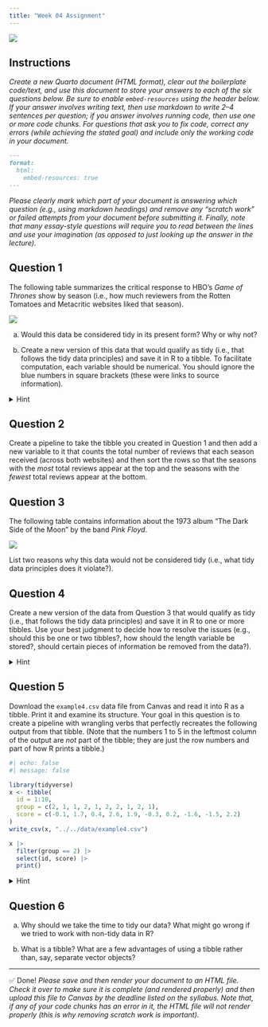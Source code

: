 ```yaml
---
title: "Week 04 Assignment"
---
```


![](../../img/programming_357EDD.svg){.hero}

## Instructions

*Create a new Quarto document (HTML format), clear out the boilerplate code/text, and use this document to store your answers to each of the six questions below. Be sure to enable `embed-resources` using the header below. If your answer involves writing text, then use markdown to write 2--4 sentences per question; if you answer involves running code, then use one or more code chunks. For questions that ask you to fix code, correct any errors (while achieving the stated goal) and include only the working code in your document.*

```markdown
---
format: 
  html:
    embed-resources: true
---
```

*Please clearly mark which part of your document is answering which question (e.g., using markdown headings) and remove any "scratch work" or failed attempts from your document before submitting it. Finally, note that many essay-style questions will require you to read between the lines and use your imagination (as opposed to just looking up the answer in the lecture).*


## Question 1

The following table summarizes the critical response to HBO's *Game of Thrones* show by season (i.e., how much reviewers from the Rotten Tomatoes and Metacritic websites liked that season). 

![](../../img/game_of_thrones_wikipedia.png)

a) Would this data be considered tidy in its present form? Why or why not?

b) Create a new version of this data that would qualify as tidy (i.e., that follows the tidy data principles) and save it in R to a tibble. To facilitate computation, each variable should be numerical. You should ignore the blue numbers in square brackets (these were links to source information).

<p><details><summary>Hint</summary>

> I recommend making it an 8 x 5 tibble. Try to pick good names for the variables that are clear and relatively short!

</details></p>


## Question 2

Create a pipeline to take the tibble you created in Question 1 and then add a new variable to it that counts the total number of reviews that each season received (across both websites) and then sort the rows so that the seasons with the *most* total reviews appear at the top and the seasons with the *fewest* total reviews appear at the bottom.


## Question 3

The following table contains information about the 1973 album "The Dark Side of the Moon" by the band *Pink Floyd*. 

![](../../img/dark_side_wikipedia.png)

List two reasons why this data would not be considered tidy (i.e., what tidy data principles does it violate?).

## Question 4

Create a new version of the data from Question 3 that would qualify as tidy (i.e., that follows the tidy data principles) and save it in R to one or more tibbles. Use your best judgment to decide how to resolve the issues (e.g., should this be one or two tibbles?, how should the length variable be stored?, should certain pieces of information be removed from the data?).

<p><details><summary>Hint</summary>

> This question is intentionally a bit open-ended because data in the real world is often open-ended. By this, I mean that there is not just one obvious correct answer here, but rather there are different choices you could make. So, just do your best to capture the most important data in a tidy way. Also note that you only need to use skills you learned in this course (e.g., there are ways to store time data in R but we haven't learned that yet so I don't expect you to do that here - storing that data as simple numbers or strings would be fine).

</details></p>


## Question 5

Download the `example4.csv` data file from Canvas and read it into R as a tibble. Print it and examine its structure. Your goal in this question is to create a pipeline with wrangling verbs that perfectly recreates the following output from that tibble. (Note that the numbers 1 to 5 in the leftmost column of the output are *not* part of the tibble; they are just the row numbers and part of how R prints a tibble.)

```r
#| echo: false
#| message: false

library(tidyverse)
x <- tibble(
  id = 1:10,
  group = c(2, 1, 1, 2, 1, 2, 2, 1, 2, 1),
  score = c(-0.1, 1.7, 0.4, 2.6, 1.9, -0.3, 0.2, -1.6, -1.5, 2.2)
)
write_csv(x, "../../data/example4.csv")

x |> 
  filter(group == 2) |> 
  select(id, score) |> 
  print()
```
<p><details><summary>Hint</summary>

> I created this output using two verbs (after reading it in). I can think of at least two ways to accomplish this using what we have learned so far, and both would be acceptable answers.

</details></p>


## Question 6

a) Why should we take the time to tidy our data? What might go wrong if we tried to work with non-tidy data in R?

b) What is a tibble? What are a few advantages of using a tibble rather than, say, separate vector objects?


---

✅ Done! *Please save and then render your document to an HTML file. Check it over to make sure it is complete (and rendered properly) and then upload this file to Canvas by the deadline listed on the syllabus. Note that, if any of your code chunks has an error in it, the HTML file will not render properly (this is why removing scratch work is important).*
